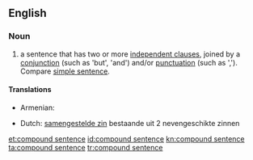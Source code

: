 ==English==

===Noun===
{{en-noun|head=[[compound]] [[sentence]]}}

# {{grammar}} a sentence that has two or more [[independent clause]]s, joined by a [[conjunction]] (such as 'but', 'and') and/or [[punctuation]] (such as ','). Compare [[simple sentence]].
{{examples-right|examples=The alarm went off and I got out of bed.<br>I got to work but my computer wouldn't work}}

====Translations====
{{trans-top|a sentence that has two or more independent clauses, joined by a conjunction and/or punctuation.}}
* Armenian: {{t-|hy|բարդ նախադասություն|tr=bard naxadasut’yun}}
{{trans-mid}}
*Dutch: [[samengestelde zin]] bestaande uit 2 nevengeschikte zinnen {{m}}
{{trans-bottom}}

[[et:compound sentence]]
[[id:compound sentence]]
[[kn:compound sentence]]
[[ta:compound sentence]]
[[tr:compound sentence]]